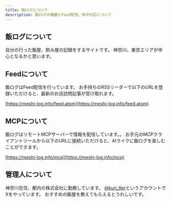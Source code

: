 ```yaml
---
title: 飯ログについて
description: 飯ログの概要とFeed配信、MCP対応について
---
```


## 飯ログについて
自分の行った飯屋、飲み屋の記録をするサイトです。
神奈川、東京エリアが中心となるかと思います。

## Feedについて
飯ログはFeed配信を行っています。
お手持ちのRSSリーダーで以下のURLを登録いただけると、最新のお店訪問記事が受け取れます。

[https://meshi-log.info/feed.atom](https://meshi-log.info/feed.atom)

## MCPについて
飯ログはリモートMCPサーバーで情報を配信しています。。
お手元のMCPクライアントツールから以下のURLに接続いただけると、AIライクに飯ログを楽しむことができます。

[https://meshi-log.info/mcp](https://meshi-log.info/mcp)

## 管理人について
神奈川在住、都内の株式会社に勤務しています。
[@kuri_tter](https://x.com/kuri_tter)というアカウントでXをやっています。
おすすめの飯屋を教えてもらえるとうれしいです。